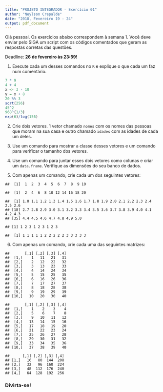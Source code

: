 ```yaml
---
title: "PROJETO INTEGRADOR - Exercício 01"
author: "Neylson Crepalde"
date: "2018, Fevereiro 19 - 24"
output: pdf_document
---
```


Olá pessoal. Os exercícios abaixo correspondem à semana 1. Você deve enviar pelo SIGA um script com os códigos comentados que geram as respostas corretas das questões. 

Deadline: **26 de fevereiro às 23:59!**

1)  Execute cada um desses comandos no `R` e explique o que cada um faz num comentário.

```r
7 * 9
4 + 4
x <- 3 - 10
y = x + 8
20 %% 3
sqrt(256)
45^2
968^(1/3)
exp(6)/log(156)

```


2)  Crie dois vetores. 1 vetor chamado `nomes` com os nomes das pessoas que moram na sua casa e outro chamado `idades` com as idades de cada um deles.

3)  Use um comando para mostrar a classe desses vetores e um comando para verificar o tamanho dos vetores.

4)  Use um comando para juntar esses dois vetores como colunas e criar um `data.frame`. Verifique as dimensões do seu banco de dados.

5)  Com apenas um comando, crie cada um dos seguintes vetores:

<!-- -->

    ##  [1]  1  2  3  4  5  6  7  8  9 10

    ##  [1]  2  4  6  8 10 12 14 16 18 20

    ##  [1] 1.0 1.1 1.2 1.3 1.4 1.5 1.6 1.7 1.8 1.9 2.0 2.1 2.2 2.3 2.4 2.5 2.6
    ## [18] 2.7 2.8 2.9 3.0 3.1 3.2 3.3 3.4 3.5 3.6 3.7 3.8 3.9 4.0 4.1 4.2 4.3
    ## [35] 4.4 4.5 4.6 4.7 4.8 4.9 5.0

    ## [1] 1 2 3 1 2 3 1 2 3

    ##  [1] 1 1 1 1 1 2 2 2 2 2 3 3 3 3 3

6)  Com apenas um comando, crie cada uma das seguintes matrizes:

<!-- -->

    ##       [,1] [,2] [,3] [,4]
    ##  [1,]    1   11   21   31
    ##  [2,]    2   12   22   32
    ##  [3,]    3   13   23   33
    ##  [4,]    4   14   24   34
    ##  [5,]    5   15   25   35
    ##  [6,]    6   16   26   36
    ##  [7,]    7   17   27   37
    ##  [8,]    8   18   28   38
    ##  [9,]    9   19   29   39
    ## [10,]   10   20   30   40

    ##       [,1] [,2] [,3] [,4]
    ##  [1,]    1    2    3    4
    ##  [2,]    5    6    7    8
    ##  [3,]    9   10   11   12
    ##  [4,]   13   14   15   16
    ##  [5,]   17   18   19   20
    ##  [6,]   21   22   23   24
    ##  [7,]   25   26   27   28
    ##  [8,]   29   30   31   32
    ##  [9,]   33   34   35   36
    ## [10,]   37   38   39   40

    ##      [,1] [,2] [,3] [,4]
    ## [1,]   16   80  144  208
    ## [2,]   32   96  160  224
    ## [3,]   48  112  176  240
    ## [4,]   64  128  192  256


### Divirta-se!